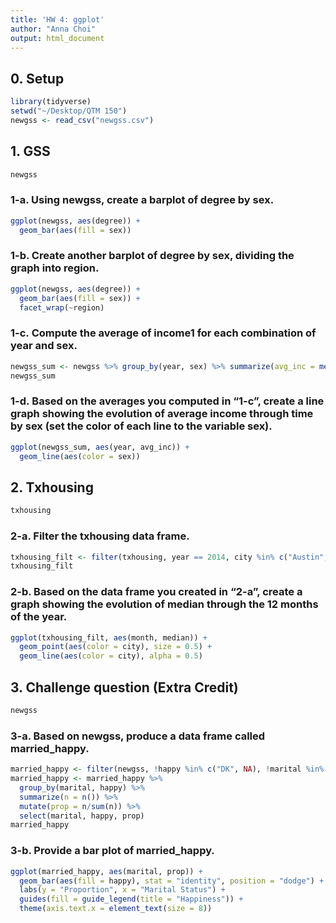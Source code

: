 ```yaml
---
title: 'HW 4: ggplot'
author: "Anna Choi"
output: html_document
---
```


## 0. Setup
```r
library(tidyverse)
setwd("~/Desktop/QTM 150")
newgss <- read_csv("newgss.csv")
```

## 1. GSS
```r
newgss
```

### 1-a. Using newgss, create a barplot of degree by sex.
```r
ggplot(newgss, aes(degree)) + 
  geom_bar(aes(fill = sex))
```

### 1-b. Create another barplot of degree by sex, dividing the graph into region.
```r
ggplot(newgss, aes(degree)) + 
  geom_bar(aes(fill = sex)) +
  facet_wrap(~region)
```

### 1-c. Compute the average of income1 for each combination of year and sex.
```r
newgss_sum <- newgss %>% group_by(year, sex) %>% summarize(avg_inc = mean(income1, na.rm = TRUE))
newgss_sum
```

### 1-d. Based on the averages you computed in “1-c”, create a line graph showing the evolution of average income through time by sex (set the color of each line to the variable sex).
```r
ggplot(newgss_sum, aes(year, avg_inc)) + 
  geom_line(aes(color = sex))
```

## 2. Txhousing
```r
txhousing
```

### 2-a. Filter the txhousing data frame.
```r
txhousing_filt <- filter(txhousing, year == 2014, city %in% c("Austin", "Collin County", "Dallas", "Denton County", "Fort Bend", "Fort Worth", "Houston", "Montgomery County", "San Antonio"))
txhousing_filt
```

### 2-b. Based on the data frame you created in “2-a”, create a graph showing the evolution of median through the 12 months of the year.
```r
ggplot(txhousing_filt, aes(month, median)) + 
  geom_point(aes(color = city), size = 0.5) +
  geom_line(aes(color = city), alpha = 0.5)
```

## 3. Challenge question (Extra Credit)
```r
newgss
```

### 3-a. Based on newgss, produce a data frame called married_happy.
```r
married_happy <- filter(newgss, !happy %in% c("DK", NA), !marital %in% c(NA))
married_happy <- married_happy %>%
  group_by(marital, happy) %>%
  summarize(n = n()) %>%
  mutate(prop = n/sum(n)) %>%
  select(marital, happy, prop)
married_happy
```

### 3-b. Provide a bar plot of married_happy.
```r
ggplot(married_happy, aes(marital, prop)) + 
  geom_bar(aes(fill = happy), stat = "identity", position = "dodge") +
  labs(y = "Proportion", x = "Marital Status") +
  guides(fill = guide_legend(title = "Happiness")) +
  theme(axis.text.x = element_text(size = 8))
```
